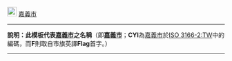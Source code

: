 [[File:Emblem of Chiayi City.svg|22px|border|嘉義市市旗]] [[嘉義市]]<noinclude>
----
'''說明：此模板代表[[嘉義市]]之名稱'''（即'''[[嘉義市]]'''；'''CYI'''為[[嘉義市]]於[[ISO 3166-2:TW]]中的編碼，而'''F'''則取自市旗英譯'''Flag'''首字。）
----
{{Chiayi City-all}}
[[Category:嘉義市模板|{{PAGENAME}}]]
</noinclude>